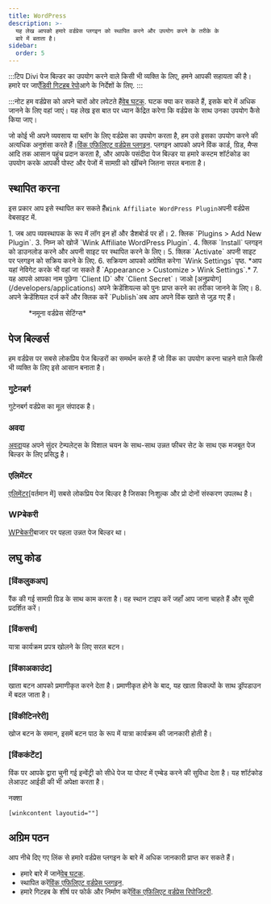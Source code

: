 ```yaml
---
title: WordPress
description: >-
  यह लेख आपको हमारे वर्डप्रेस प्लगइन को स्थापित करने और उपयोग करने के तरीके के
  बारे में बताता है।
sidebar:
  order: 5
---
```


:::टिप
Divi पेज बिल्डर का उपयोग करने वाले किसी भी व्यक्ति के लिए, हमने आपकी सहायता की है। हमारे पर जाएँ[डिवी गिटहब रेपो](https://github.com/wink-travel/affiliate-wordpress-divi-plugin)आगे के निर्देशों के लिए.
:::

:::नोट
हम वर्डप्रेस को अपने चारों ओर लपेटते हैं[वेब घटक](/developers/web-components). घटक क्या कर सकते हैं, इसके बारे में अधिक जानने के लिए वहां जाएं। यह लेख इस बात पर ध्यान केंद्रित करेगा कि वर्डप्रेस के साथ उनका उपयोग कैसे किया जाए।

जो कोई भी अपने व्यवसाय या ब्लॉग के लिए वर्डप्रेस का उपयोग करता है, हम उसे इसका उपयोग करने की अत्यधिक अनुशंसा करते हैं।[विंक एफिलिएट वर्डप्रेस प्लगइन](https://wordpress.org/plugins/wink2travel/).
प्लगइन आपको अपने विंक कार्ड, ग्रिड, मैप्स आदि तक आसान पहुंच प्रदान करता है, और आपके पसंदीदा पेज बिल्डर या हमारे कस्टम शॉर्टकोड का उपयोग करके आपकी पोस्ट और पेजों में सामग्री को खींचने जितना सरल बनाता है।

## स्थापित करना

इस प्रकार आप इसे स्थापित कर सकते हैं`Wink Affiliate WordPress Plugin`अपनी वर्डप्रेस वेबसाइट में.

<Steps>
  1. जब आप व्यवस्थापक के रूप में लॉग इन हों और डैशबोर्ड पर हों।
  2. क्लिक `Plugins > Add New Plugin`.
  3. निम्न को खोजें `Wink Affiliate WordPress Plugin`.
  4. क्लिक `Install` प्लगइन को डाउनलोड करने और अपनी साइट पर स्थापित करने के लिए।
  5. क्लिक `Activate` अपनी साइट पर प्लगइन को सक्रिय करने के लिए.
  6. सक्रियण आपको अग्रेषित करेगा `Wink Settings` पृष्ठ. *आप यहां नेविगेट करके भी वहां जा सकते हैं `Appearance > Customize > Wink Settings`.*
  7. यह आपसे आपका नाम पूछेगा `Client ID` और `Client Secret`। जाओ [अनुप्रयोग](/developers/applications) अपने क्रेडेंशियल्स को पुनः प्राप्त करने का तरीका जानने के लिए।
  8. अपने क्रेडेंशियल दर्ज करें और क्लिक करें `Publish`अब आप अपने विंक खाते से जुड़ गए हैं।
</Steps>


<figure>
  <CloudinaryImage width="350" height="760" resize="scale" quality="best" alt="विंक एफिलिएट वर्डप्रेस प्लगइन सेटिंग्स" src="academy/wink-wordpress-plugin-settings" errorImage="noimage_opaque_nyrtl0.png" />

  <figcaption>*नमूना वर्डप्रेस सेटिंग्स*</figcaption>
</figure>


##

## पेज बिल्डर्स

हम वर्डप्रेस पर सबसे लोकप्रिय पेज बिल्डरों का समर्थन करते हैं जो विंक का उपयोग करना चाहने वाले किसी भी व्यक्ति के लिए इसे आसान बनाता है।

### गुटेनबर्ग

गुटेनबर्ग वर्डप्रेस का मूल संपादक है।

### अवदा

[अवदा](https://avada.com)यह अपने सुंदर टेम्पलेट्स के विशाल चयन के साथ-साथ उन्नत फीचर सेट के साथ एक मजबूत पेज बिल्डर के लिए प्रसिद्ध है।

### एलिमेंटर

[एलिमेंटर](https://elementor.com)\[वर्तमान में] सबसे लोकप्रिय पेज बिल्डर है जिसका निःशुल्क और प्रो दोनों संस्करण उपलब्ध है।

### WPबेकरी

[WPबेकरी](https://wpbakery.com)बाजार पर पहला उन्नत पेज बिल्डर था।

## लघु कोड

### \[विंकलुकअप]

रैंक की गई सामग्री ग्रिड के साथ काम करता है। वह स्थान टाइप करें जहाँ आप जाना चाहते हैं और सूची प्रदर्शित करें।

### \[विंकसर्च]

यात्रा कार्यक्रम प्रपत्र खोलने के लिए सरल बटन।

### \[विंकाअकाउंट]

खाता बटन आपको प्रमाणीकृत करने देता है। प्रमाणीकृत होने के बाद, यह खाता विकल्पों के साथ ड्रॉपडाउन में बदल जाता है।

### \[विंकीटिनरेरी]

खोज बटन के समान, इसमें बटन पाठ के रूप में यात्रा कार्यक्रम की जानकारी होती है।

### \[विंककंटेंट]

विंक पर आपके द्वारा चुनी गई इन्वेंट्री को सीधे पेज या पोस्ट में एम्बेड करने की सुविधा देता है। यह शॉर्टकोड लेआउट आईडी की भी अपेक्षा करता है।

नक्शा

```
[winkcontent layoutid=""]
```

## अग्रिम पठन

आप नीचे दिए गए लिंक से हमारे वर्डप्रेस प्लगइन के बारे में अधिक जानकारी प्राप्त कर सकते हैं।

* हमारे बारे में जानें[वेब घटक](/developers/web-components).
* स्थापित करें[विंक एफिलिएट वर्डप्रेस प्लगइन](https://wordpress.org/plugins/wink2travel/).
* हमारे गिटहब के शीर्ष पर फोर्क और निर्माण करें[विंक एफिलिएट वर्डप्रेस रिपोजिटरी](https://github.com/wink-travel/wink-wordpress-plugin).

